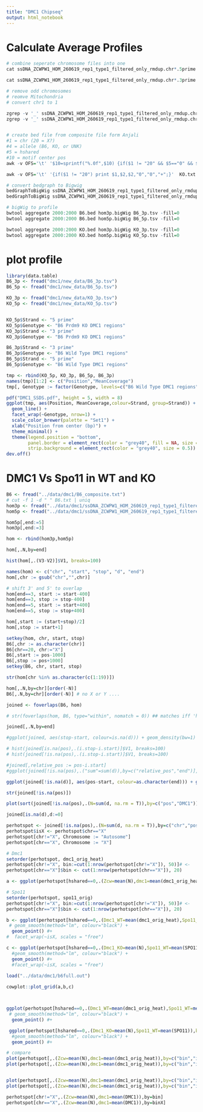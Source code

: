 ```yaml
---
title: "DMC1 Chipseq"
output: html_notebook
---
```


# Calculate Average Profiles

```r
# combine seperate chromosome files into one
cat ssDNA_ZCWPW1_HOM_260619_rep1_type1_filtered_only_rmdup.chr*.5prime.bedgraph.gz > ssDNA_ZCWPW1_HOM_260619_rep1_type1_filtered_only_rmdup.chrALL.5prime.bedgraph.gz

cat ssDNA_ZCWPW1_HOM_260619_rep1_type1_filtered_only_rmdup.chr*.3prime.bedgraph.gz > ssDNA_ZCWPW1_HOM_260619_rep1_type1_filtered_only_rmdup.chrALL.3prime.bedgraph.gz

# remove odd chromosomes
# reomve Mitochondria
# convert chr1 to 1

zgrep -v '_' ssDNA_ZCWPW1_HOM_260619_rep1_type1_filtered_only_rmdup.chrALL.5prime.bedgraph.gz | grep -v 'M' | sed 's/chr//' > ssDNA_ZCWPW1_HOM_260619_rep1_type1_filtered_only_rmdup.chrALLclean.5prime.bedgraph
zgrep -v '_' ssDNA_ZCWPW1_HOM_260619_rep1_type1_filtered_only_rmdup.chrALL.3prime.bedgraph.gz | grep -v 'M' | sed 's/chr//' > ssDNA_ZCWPW1_HOM_260619_rep1_type1_filtered_only_rmdup.chrALLclean.3prime.bedgraph


# create bed file from composite file form Anjali
#1 = chr (20 = X?)
#4 = allele (B6, KO, or UNK)
#5 = hshared
#10 = motif center pos
awk -v OFS='\t' '$10=sprintf("%.0f",$10) {if($1 != "20" && $5=="0" && $4=="B6") print $1,$10,$10,"0","0","+";}'  B6_composite.txt > B6.bed

awk -v OFS='\t' '{if($1 != "20") print $1,$2,$2,"0","0","+";}'  KO.txt | tail -n +2 > KO.bed

# convert bedgraph to Bigwig
bedGraphToBigWig ssDNA_ZCWPW1_HOM_260619_rep1_type1_filtered_only_rmdup.chrALLclean.3prime.bedgraph ../../../single-cell/sequencing/metadata/mm10_sizes.chrom hom3p.bigWig
bedGraphToBigWig ssDNA_ZCWPW1_HOM_260619_rep1_type1_filtered_only_rmdup.chrALLclean.5prime.bedgraph ../../../single-cell/sequencing/metadata/mm10_sizes.chrom hom5p.bigWig

# bigWig to profile
bwtool aggregate 2000:2000 B6.bed hom3p.bigWig B6_3p.tsv -fill=0
bwtool aggregate 2000:2000 B6.bed hom5p.bigWig B6_5p.tsv -fill=0

bwtool aggregate 2000:2000 KO.bed hom3p.bigWig KO_3p.tsv -fill=0
bwtool aggregate 2000:2000 KO.bed hom5p.bigWig KO_5p.tsv -fill=0

```

# plot profile

```r
library(data.table)
B6_3p <- fread("dmc1/new_data/B6_3p.tsv")
B6_5p <- fread("dmc1/new_data/B6_5p.tsv")

KO_3p <- fread("dmc1/new_data/KO_3p.tsv")
KO_5p <- fread("dmc1/new_data/KO_5p.tsv")


KO_5p$Strand <- "5 prime"
KO_5p$Genotype <- "B6 Prdm9 KO DMC1 regions"
KO_3p$Strand <- "3 prime"
KO_3p$Genotype <- "B6 Prdm9 KO DMC1 regions"

B6_3p$Strand <- "3 prime"
B6_3p$Genotype <- "B6 Wild Type DMC1 regions"
B6_5p$Strand <- "5 prime"
B6_5p$Genotype <- "B6 Wild Type DMC1 regions"

tmp <- rbind(KO_5p, KO_3p, B6_5p, B6_3p)
names(tmp)[1:2] <- c("Position","MeanCoverage")
tmp[, Genotype := factor(Genotype, levels=c("B6 Wild Type DMC1 regions","B6 Prdm9 KO DMC1 regions"))]

pdf("DMC1_SSDS.pdf", height = 5, width = 8)
ggplot(tmp, aes(Position, MeanCoverage,colour=Strand, group=Strand)) +
  geom_line() +
  facet_wrap(~Genotype, nrow=1) +
  scale_color_brewer(palette = "Set1") +
  xlab("Position from center (bp)") +
  theme_minimal() +
  theme(legend.position = "bottom",
        panel.border = element_rect(color = "grey40", fill = NA, size = 0.5),
        strip.background = element_rect(color = "grey40", size = 0.5))
dev.off()

```



# DMC1 Vs Spo11 in WT and KO

```r
B6 <- fread("../data/dmc1/B6_composite.txt")
# cut -f 1 -d " " B6.txt | uniq
hom3p <- fread("../data/dmc1/ssDNA_ZCWPW1_HOM_260619_rep1_type1_filtered_only_rmdup.chrALL.3prime.bedgraph")
hom5p <- fread("../data/dmc1/ssDNA_ZCWPW1_HOM_260619_rep1_type1_filtered_only_rmdup.chrALL.5prime.bedgraph")

hom5p[,end:=5]
hom3p[,end:=3]

hom <- rbind(hom3p,hom5p)

hom[,.N,by=end]

hist(hom[,.(V3-V2)]$V1, breaks=100)

names(hom) <- c("chr", "start", "stop", "d", "end")
hom[,chr := gsub("chr","",chr)]

# shift 3' and 5' to overlap
hom[end==3, start := start-400]
hom[end==3, stop := stop-400]
hom[end==5, start := start+400]
hom[end==5, stop := stop+400]

hom[,start := (start+stop)/2]
hom[,stop := start+1]

setkey(hom, chr, start, stop)
B6[,chr := as.character(chr)]
B6[chr==20, chr:="X"]
B6[,start := pos-1000]
B6[,stop := pos+1000]
setkey(B6, chr, start, stop)

str(hom[chr %in% as.character(c(1:19))])

hom[,.N,by=chr][order(-N)]
B6[,.N,by=chr][order(-N)] # no X or Y ....

joined <- foverlaps(B6, hom)

# str(foverlaps(hom, B6, type="within", nomatch = 0)) ## matches iff 'hom' is within 'B6'

joined[,.N,by=end]

#ggplot(joined, aes(stop-start, colour=is.na(d))) + geom_density(bw=1)

# hist(joined[is.na(pos),.(i.stop-i.start)]$V1, breaks=100)
# hist(joined[!is.na(pos),.(i.stop-i.start)]$V1, breaks=100)

#joined[,relative_pos := pos-i.start]
#ggplot(joined[!is.na(pos),.("sum"=sum(d)),by=c("relative_pos","end")], aes(relative_pos, sum, colour=as.character(end))) + geom_point(bw=50)

ggplot(joined[!is.na(d)], aes(pos-start, colour=as.character(end))) + geom_density(bw=20)

str(joined[!is.na(pos)])

plot(sort(joined[!is.na(pos),.(N=sum(d, na.rm = T)),by=c("pos","DMC1")]$N))

joined[is.na(d),d:=0]
```

```r
perhotspot <- joined[!is.na(pos),.(N=sum(d, na.rm = T)),by=c("chr","pos","DMC1","SPO11","spo11_orig","dmc1_orig_heat","hshared")]
perhotspot$isX <- perhotspot$chr=="X"
perhotspot[chr!="X", Chromosome := "Autosome"]
perhotspot[chr=="X", Chromosome := "X"]

# Dmc1
setorder(perhotspot, dmc1_orig_heat)
perhotspot[chr!="X", bin:=cut(1:nrow(perhotspot[chr!="X"]), 50)]# <- 
perhotspot[chr=="X"]$bin <- cut(1:nrow(perhotspot[chr=="X"]), 20)

a <- ggplot(perhotspot[hshared==0,.(Zcw=mean(N),dmc1=mean(dmc1_orig_heat)),by=c("bin","isX")], aes(dmc1, Zcw, colour=isX)) + geom_point()

# Spo11
setorder(perhotspot, spo11_orig)
perhotspot[chr!="X", bin:=cut(1:nrow(perhotspot[chr!="X"]), 50)]# <- 
perhotspot[chr=="X"]$bin <- cut(1:nrow(perhotspot[chr=="X"]), 20)

b <- ggplot(perhotspot[hshared==0,.(Dmc1_WT=mean(dmc1_orig_heat),Spo11_WT=mean(SPO11)),by=c("bin","isX")], aes(Spo11_WT, Dmc1_WT, colour=isX)) +
 # geom_smooth(method="lm", colour="black") +
  geom_point() #+
#  facet_wrap(~isX, scales = "free")

c <- ggplot(perhotspot[hshared==0,.(Dmc1_KO=mean(N),Spo11_WT=mean(SPO11)),by=c("bin","isX")], aes(Spo11_WT, Dmc1_KO, colour=isX)) +
  #geom_smooth(method="lm", colour="black") +
  geom_point() #+
  #facet_wrap(~isX, scales = "free")
  
load("../data/dmc1/b6full.out")

cowplot::plot_grid(a,b,c)



ggplot(perhotspot[hshared==0,.(Dmc1_WT=mean(dmc1_orig_heat),Spo11_WT=mean(SPO11)),by=c("bin","isX")], aes(bin, Spo11_WT/Dmc1_WT, colour=isX)) +
 # geom_smooth(method="lm", colour="black") +
  geom_point() #+

 ggplot(perhotspot[hshared==0,.(Dmc1_KO=mean(N),Spo11_WT=mean(SPO11)),by=c("bin","isX")], aes(bin, Spo11_WT/Dmc1_KO, colour=isX)) +
  #geom_smooth(method="lm", colour="black") +
  geom_point() #+

# compare
plot(perhotspot[,.(Zcw=mean(N),dmc1=mean(dmc1_orig_heat)),by=c("bin","isX")][isX==T]$dmc1, mm[,3])
plot(perhotspot[,.(Zcw=mean(N),dmc1=mean(dmc1_orig_heat)),by=c("bin","isX")][isX==T]$Zcw, mm[1:20,4])


plot(perhotspot[,.(Zcw=mean(N),dmc1=mean(dmc1_orig_heat)),by=c("bin","isX")][isX==F]$dmc1, mm[,1])
plot(perhotspot[,.(Zcw=mean(N),dmc1=mean(dmc1_orig_heat)),by=c("bin","isX")][isX==F]$Zcw, mm[,2])

perhotspot[chr!="X",.(Zcw=mean(N),dmc1=mean(DMC1)),by=bin]
perhotspot[chr=="X",.(Zcw=mean(N),dmc1=mean(DMC1)),by=binX]

```

